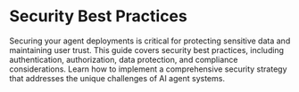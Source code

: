 # Security Best Practices

Securing your agent deployments is critical for protecting sensitive data and maintaining user trust. This guide covers security best practices, including authentication, authorization, data protection, and compliance considerations. Learn how to implement a comprehensive security strategy that addresses the unique challenges of AI agent systems. 